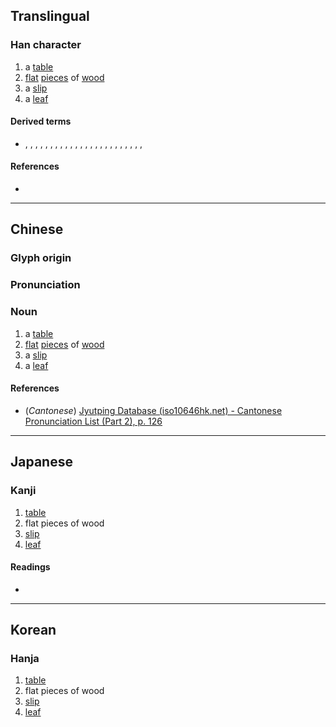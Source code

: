 {{character info/new}}
==Translingual==

===Han character===
{{Han char|rn=75|rad=木|as=05|sn=9|four=|canj=PTD|ids=⿱世木}}

# a [[table]]
# [[flat]] [[piece]]s of [[wood]]
# a [[slip]]
# a [[leaf]]

====Derived terms====
* {{l|mul|牒}}, {{l|mul|葉}}, {{l|mul|喋}}, {{l|mul|蝶}}, {{l|mul|碟}}, {{l|mul|諜}}, {{l|mul|䐑}}, {{l|mul|䈎}}, {{l|mul|韘}}, {{l|mul|褋}}, {{l|mul|𧝵}}, {{l|mul|屟}}, {{l|mul|渫}}, {{l|mul|鰈}}, {{l|mul|揲}}, {{l|mul|媟}}, {{l|mul|偞}}, {{l|mul|楪}}, {{l|mul|殜}}, {{l|mul|煠}}, {{l|mul|鍱}}, {{l|mul|惵}}, {{l|mul|堞}}, {{l|mul|艓}}, {{l|mul|蹀}}

====References====
* {{Han ref|kx=0517.170|dkj=14593|hdz=21178.010|uh=67BC|ud=26556}}

----

==Chinese==
{{zh-forms|alt=枽}}

===Glyph origin===
{{Han etym}}
{{Han compound|世|木|c1=p|c2=s|t2=wood|ls=psc}}

===Pronunciation===
{{zh-pron
|m=yè
|c=jip6
|mc=y
|oc=y
|ma=
|cat=n
}}

===Noun===
{{zh-noun}}

# a [[table]]
# [[flat]] [[piece]]s of [[wood]]
# a [[slip]]
# a [[leaf]]

====References====
* (''Cantonese'') [http://www.iso10646hk.net/jp/document/download.jsp Jyutping Database (iso10646hk.net) - Cantonese Pronunciation List (Part 2), p. 126]

----

==Japanese==

===Kanji===
{{ja-kanji|grade=|rs=木05}}

# [[table]]
# flat pieces of wood
# [[slip]]
# [[leaf]]

====Readings====
* {{ja-readings|on=[[よう]] (yō)|kun=[[うすいきふだ]] (usuikifuda), [[まど]] (mado)}}

----

==Korean==

===Hanja===
{{ko-hanja|hangeul=엽|rv=yeop|mr=yŏp}}

# [[table]]
# flat pieces of wood
# [[slip]]
# [[leaf]]